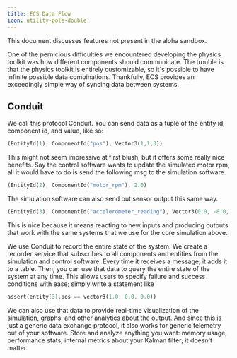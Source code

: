 ```yaml
---
title: ECS Data Flow
icon: utility-pole-double
---
```


<Note>This document discusses features not present in the alpha sandbox.</Note>

One of the pernicious difficulties we encountered developing the physics toolkit was how different components should communicate.
The trouble is that the physics toolkit is entirely customizable, so it's possible to have infinite possible data combinations.
Thankfully, ECS provides an exceedingly simple way of syncing data between systems.

## Conduit
 We call this protocol Conduit. You can send data as a tuple of the entity id, component id, and value, like so:

```rust
(EntityId(1), ComponentId("pos"), Vector3(1,1,3))
```

This might not seem impressive at first blush, but it offers some really nice benefits. Say the control software wants to update the simulated motor rpm; all it would have to do is send the following msg to the simulation software.

```rust
(EntityId(2), ComponentId("motor_rpm"), 2.0)
```

The simulation software can also send out sensor output this same way.

```rust
(EntityId(3), ComponentId("accelerometer_reading"), Vector3(0.0, -8.0, 0.0))
```

This is nice because it means reacting to new inputs and producing outputs that work with the same systems that we use for the core simulation above.

We use Conduit to record the entire state of the system. We create a recorder service that subscribes to all components and entities from the simulation and control software. Every time it receives a message, it adds it to a table. Then, you can use that data to query the entire state of the system at any time. This allows users to specify failure and success conditions with ease; simply write a statement like

```rust
assert(entity[3].pos == vector3(1.0, 0.0, 0.0))
```

We can also use that data to provide real-time visualization of the simulation, graphs, and other analytics about the output. And since this is just a generic data exchange protocol, it also works for generic telemetry out of your software. Store and analyze anything you want: memory usage, performance stats, internal metrics about your Kalman filter; it doesn't matter.
